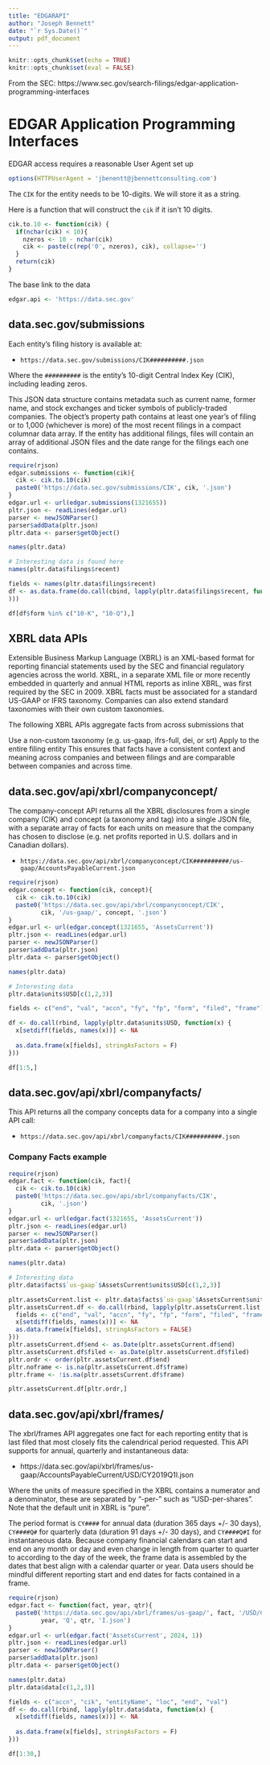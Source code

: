 ```yaml
---
title: "EDGARAPI"
author: "Joseph Bennett"
date: "`r Sys.Date()`"
output: pdf_document
---
```


```r
knitr::opts_chunk$set(echo = TRUE)
knitr::opts_chunk$set(eval = FALSE)
```

From the SEC:  https://www.sec.gov/search-filings/edgar-application-programming-interfaces

# EDGAR Application Programming Interfaces

EDGAR access requires a reasonable User Agent set up

```r
options(HTTPUserAgent = 'jbenentt@jbennettconsulting.com')
```

The `CIK` for the entity needs to be 10-digits. We will store it as a string.

Here is a function that will construct the `cik` if it isn't 10 digits.

```r
cik.to.10 <- function(cik) {
  if(nchar(cik) < 10){
    nzeros <- 10 - nchar(cik)
    cik <- paste(c(rep('0', nzeros), cik), collapse='')
  }
  return(cik)
}
```

The base link to the data

```r
edgar.api <- 'https://data.sec.gov'
```

## data.sec.gov/submissions

Each entity's filing history is available at:

* `https://data.sec.gov/submissions/CIK##########.json`

Where the `##########` is the entity’s 10-digit Central Index Key (CIK), including leading zeros.

This JSON data structure contains metadata such as current name, former name, and stock exchanges and ticker symbols of publicly-traded companies. The object’s property path contains at least one year’s of filing or to 1,000 (whichever is more) of the most recent filings in a compact columnar data array. If the entity has additional filings, files will contain an array of additional JSON files and the date range for the filings each one contains.

```r
require(rjson)
edgar.submissions <- function(cik){
  cik <- cik.to.10(cik)
  paste0('https://data.sec.gov/submissions/CIK', cik, '.json')
}
edgar.url <- url(edgar.submissions(1321655))
pltr.json <- readLines(edgar.url)
parser <- newJSONParser()
parser$addData(pltr.json)
pltr.data <- parser$getObject()
```

```r
names(pltr.data)

# Interesting data is found here
names(pltr.data$filings$recent)
```

```r
fields <- names(pltr.data$filings$recent)
df <- as.data.frame(do.call(cbind, lapply(pltr.data$filings$recent, function(x) x
)))
```

```r
df[df$form %in% c("10-K", "10-Q"),]
```

## XBRL data APIs

Extensible Business Markup Language (XBRL) is an XML-based format for reporting financial statements used by the SEC and financial regulatory agencies across the world. XBRL, in a separate XML file or more recently embedded in quarterly and annual HTML reports as inline XBRL, was first required by the SEC in 2009. XBRL facts must be associated for a standard US-GAAP or IFRS taxonomy. Companies can also extend standard taxonomies with their own custom taxonomies.

The following XBRL APIs aggregate facts from across submissions that

Use a non-custom taxonomy (e.g. us-gaap, ifrs-full, dei, or srt)
Apply to the entire filing entity
This ensures that facts have a consistent context and meaning across companies and between filings and are comparable between companies and across time.

## data.sec.gov/api/xbrl/companyconcept/

The company-concept API returns all the XBRL disclosures from a single company (CIK) and concept (a taxonomy and tag) into a single JSON file, with a separate array of facts for each units on measure that the company has chosen to disclose (e.g. net profits reported in U.S. dollars and in Canadian dollars).

* `https://data.sec.gov/api/xbrl/companyconcept/CIK##########/us-gaap/AccountsPayableCurrent.json`

```r
require(rjson)
edgar.concept <- function(cik, concept){
  cik <- cik.to.10(cik)
  paste0('https://data.sec.gov/api/xbrl/companyconcept/CIK',
         cik, '/us-gaap/', concept, '.json')
}
edgar.url <- url(edgar.concept(1321655, 'AssetsCurrent'))
pltr.json <- readLines(edgar.url)
parser <- newJSONParser()
parser$addData(pltr.json)
pltr.data <- parser$getObject()
```

```r
names(pltr.data)

# Interesting data
pltr.data$units$USD[c(1,2,3)]
```

```r
fields <- c("end", "val", "accn", "fy", "fp", "form", "filed", "frame")

df <- do.call(rbind, lapply(pltr.data$units$USD, function(x) {
  x[setdiff(fields, names(x))] <- NA
  
  as.data.frame(x[fields], stringAsFactors = F)
}))
```

```r
df[1:5,]
```

## data.sec.gov/api/xbrl/companyfacts/

This API returns all the company concepts data for a company into a single API call:

* `https://data.sec.gov/api/xbrl/companyfacts/CIK##########.json`

### Company Facts example

```r
require(rjson)
edgar.fact <- function(cik, fact){
  cik <- cik.to.10(cik)
  paste0('https://data.sec.gov/api/xbrl/companyfacts/CIK',
         cik, '.json')
}
edgar.url <- url(edgar.fact(1321655, 'AssetsCurrent'))
pltr.json <- readLines(edgar.url)
parser <- newJSONParser()
parser$addData(pltr.json)
pltr.data <- parser$getObject()
```

```r
names(pltr.data)

# Interesting data
pltr.data$facts$`us-gaap`$AssetsCurrent$units$USD[c(1,2,3)]
```

```r
pltr.assetsCurrent.list <- pltr.data$facts$`us-gaap`$AssetsCurrent$units$USD
pltr.assetsCurrent.df <- do.call(rbind, lapply(pltr.assetsCurrent.list, function(x) {
  fields <- c("end", "val", "accn", "fy", "fp", "form", "filed", "frame")
  x[setdiff(fields, names(x))] <- NA
  as.data.frame(x[fields], stringAsFactors = FALSE)
}))
pltr.assetsCurrent.df$end <- as.Date(pltr.assetsCurrent.df$end)
pltr.assetsCurrent.df$filed <- as.Date(pltr.assetsCurrent.df$filed)
pltr.ordr <- order(pltr.assetsCurrent.df$end)
pltr.noframe <- is.na(pltr.assetsCurrent.df$frame)
pltr.frame <- !is.na(pltr.assetsCurrent.df$frame)
```

```r
pltr.assetsCurrent.df[pltr.ordr,]
```

## data.sec.gov/api/xbrl/frames/

The xbrl/frames API aggregates one fact for each reporting entity that is last filed that most closely fits the calendrical period requested. This API supports for annual, quarterly and instantaneous data:

* https://data.sec.gov/api/xbrl/frames/us-gaap/AccountsPayableCurrent/USD/CY2019Q1I.json

Where the units of measure specified in the XBRL contains a numerator and a denominator, these are separated by “-per-” such as “USD-per-shares”. Note that the default unit in XBRL is “pure”.

The period format is `CY####` for annual data (duration 365 days +/- 30 days), `CY####Q#` for quarterly data (duration 91 days +/- 30 days), and `CY####Q#I` for instantaneous data. Because company financial calendars can start and end on any month or day and even change in length from quarter to quarter to according to the day of the week, the frame data is assembled by the dates that best align with a calendar quarter or year. Data users should be mindful different reporting start and end dates for facts contained in a frame.


```r
require(rjson)
edgar.fact <- function(fact, year, qtr){
  paste0('https://data.sec.gov/api/xbrl/frames/us-gaap/', fact, '/USD/CY',
         year, 'Q', qtr, 'I.json')
}
edgar.url <- url(edgar.fact('AssetsCurrent', 2024, 1))
pltr.json <- readLines(edgar.url)
parser <- newJSONParser()
parser$addData(pltr.json)
pltr.data <- parser$getObject()
```

```r
names(pltr.data)
pltr.data$data[c(1,2,3)]
```

```r
fields <- c("accn", "cik", "entityName", "loc", "end", "val")
df <- do.call(rbind, lapply(pltr.data$data, function(x) {
  x[setdiff(fields, names(x))] <- NA
  
  as.data.frame(x[fields], stringAsFactors = F)
}))
```

```r
df[1:30,]
```



































